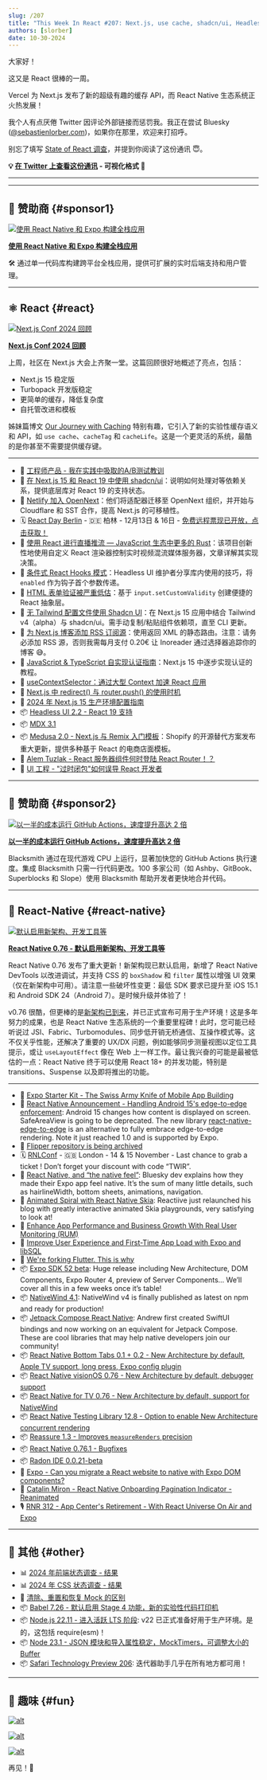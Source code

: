 ```yaml
---
slug: /207
title: "This Week In React #207: Next.js, use cache, shadcn/ui, Headless UI, RN 0.76, New Architecture, NativeWind, Expo 52, Edge-to-Edge, RNTL, Reassure, Bottom Tabs, Flutter, Node.js..."
authors: [slorber]
date: 10-30-2024
---
```


大家好！

这又是 React 很棒的一周。

Vercel 为 Next.js 发布了新的超级有趣的缓存 API，而 React Native 生态系统正火热发展！

我个人有点厌倦 Twitter 因评论外部链接而惩罚我。我正在尝试 Bluesky ([@sebastienlorber.com](https://bsky.app/profile/sebastienlorber.com))，如果你在那里，欢迎来打招呼。

别忘了填写 [State of React 调查](https://survey.devographics.com/en-US/survey/state-of-react/2024?source=this_week_in_react)，并提到你阅读了这份通讯 😇。

<!-- truncate -->

**💡 [在 Twitter 上查看这份通讯](https://slo.im/thread) - 可视化格式 🎨**

---


<Support />

---

## 💸 赞助商 {#sponsor1}

[![使用 React Native 和 Expo 构建全栈应用](/emails/issues/207/clerk.jpg)](https://go.clerk.com/5INu2lf)

**[使用 React Native 和 Expo 构建全栈应用](https://go.clerk.com/5INu2lf)**

🛠️ 通过单一代码库构建跨平台全栈应用，提供可扩展的实时后端支持和用户管理。

---

## ⚛️ React {#react}

[![Next.js Conf 2024 回顾](/emails/issues/207/nextjsconf.jpg)](https://vercel.com/blog/recap-next-js-conf-2024)

[**Next.js Conf 2024 回顾**](https://vercel.com/blog/recap-next-js-conf-2024)

上周，社区在 Next.js 大会上齐聚一堂。这篇回顾很好地概述了亮点，包括：

- Next.js 15 稳定版
- Turbopack 开发版稳定
- 更简单的缓存，降低复杂度
- 自托管改进和模板

姊妹篇博文 [Our Journey with Caching](https://nextjs.org/blog/our-journey-with-caching) 特别有趣，它引入了新的实验性缓存语义和 API，如 `use cache`、`cacheTag` 和 `cacheLife`。这是一个更灵活的系统，最酷的是你甚至不需要提供缓存键。

---

- 💸 [工程师产品 - 我在实践中吸取的A/B测试教训](https://dub.sh/twir-oct30)
- 📖 [在 Next.js 15 和 React 19 中使用 shadcn/ui](https://ui.shadcn.com/docs/react-19)：说明如何处理对等依赖关系，提供底层库对 React 19 的支持状态。
- 📣 [Netlify 加入 OpenNext](https://www.netlify.com/blog/netlify-joins-opennext/)：他们将适配器迁移至 OpenNext 组织，并开始与 Cloudflare 和 SST 合作，提高 Next.js 的可移植性。
- 🗓️ [React Day Berlin](https://reactday.berlin/?utm_source=Newsletter&utm_medium=thisweekinreact) - 🇩🇪 柏林 - 12月13日 & 16日 - [免费远程票现已开放，点击获取！](https://gitnation.com/badges/react-day-berlin-2024/sara_vieira?from=This+Week+In+React)
- 📜 [使用 React 进行直播推流 — JavaScript 生态中更多的 Rust](https://blog.swmansion.com/live-streaming-with-react-more-rust-in-the-javascript-ecosystem-f83a0371e16c)：该项目创新性地使用自定义 React 渲染器控制实时视频混流媒体服务器，文章详解其实现决策。
- 📜 [条件式 React Hooks 模式](https://robinmalfait.com/blog/conditional-react-hooks-pattern)：Headless UI 维护者分享库内使用的技巧，将 `enabled` 作为钩子首个参数传递。
- 📜 [HTML 表单验证被严重低估](https://expressionstatement.com/html-form-validation-is-heavily-underused)：基于 `input.setCustomValidity` 创建便捷的 React 抽象层。
- 📜 [无 Tailwind 配置文件使用 Shadcn UI](https://www.luisball.com/blog/shadcn-ui-with-tailwind-v4)：在 Next.js 15 应用中结合 Tailwind v4（alpha）与 shadcn/ui。需手动复制/粘贴组件依赖项，直至 CLI 更新。
- 📜 [为 Next.js 博客添加 RSS 订阅源](https://didoesdigital.com/blog/nextjs-blog-09-rss/)：使用返回 XML 的静态路由。注意：请务必添加 RSS 源，否则我需每月支付 0.20€ 让 Inoreader 通过选择器追踪你的博客 😅。
- 📜 [JavaScript & TypeScript 自实现认证指南](https://www.robinwieruch.de/how-to-roll-your-own-auth/)：Next.js 15 中逐步实现认证的教程。
- 📜 [useContextSelector：通过大型 Context 加速 React 应用](https://marmelab.com/blog/2024/10/16/usecontextselector-a-faster-usecontext-for-react.html)
- 📜 [Next.js 中 redirect() 与 router.push() 的使用时机](https://darios.blog/posts/redirect-vs-router-push-in-nextjs)
- 📜 [2024 年 Next.js 15 生产环境配置指南](https://janhesters.com/blog/how-to-set-up-nextjs-15-for-production-in-2024)
- 📦 [Headless UI 2.2 - React 19 支持](https://github.com/tailwindlabs/headlessui/releases/tag/%40headlessui%2Freact%40v2.2.0)
- 📦 [MDX 3.1](https://github.com/mdx-js/mdx/releases/tag/3.1.0)
- 📦 [Medusa 2.0 - Next.js 与 Remix 入门模板](https://medusajs.com/starters/)：Shopify 的开源替代方案发布重大更新，提供多种基于 React 的电商店面模板。
- 🎥 [Alem Tuzlak - React 服务器组件何时登陆 React Router！？](https://www.youtube.com/watch?v=JF9eS2bOAsM)
- 🎥 [UI 工程 - "过时闭包"如何误导 React 开发者](https://www.youtube.com/watch?v=7yw_D3h4xSo)

<SubscribeFormEmbed placement="middle" />

---

## 💸 赞助商 {#sponsor2}

[![以一半的成本运行 GitHub Actions，速度提升高达 2 倍](/emails/issues/207/github.jpg)](https://blacksmith.sh/?utm_source=thisweekinreact&utm_medium=classified&utm_campaign=oct-30&utm_term=react)

**[以一半的成本运行 GitHub Actions，速度提升高达 2 倍](https://blacksmith.sh/?utm_source=thisweekinreact&utm_medium=classified&utm_campaign=oct-30&utm_term=react)**

Blacksmith 通过在现代游戏 CPU 上运行，显著加快您的 GitHub Actions 执行速度。集成 Blacksmith 只需一行代码更改。100 多家公司（如 Ashby、GitBook、Superblocks 和 Slope）使用 Blacksmith 帮助开发者更快地合并代码。

---

## 📱 React-Native {#react-native}

[![默认启用新架构、开发工具等](/emails/issues/207/newarch.jpg)](https://reactnative.dev/blog/2024/10/23/release-0.76-new-architecture)

[**React Native 0.76 - 默认启用新架构、开发工具等**](https://reactnative.dev/blog/2024/10/23/release-0.76-new-architecture)

React Native 0.76 发布了重大更新！新架构现已默认启用，新增了 React Native DevTools 以改进调试，并支持 CSS 的 `boxShadow` 和 `filter` 属性以增强 UI 效果（仅在新架构中可用）。请注意一些破坏性变更：最低 SDK 要求已提升至 iOS 15.1 和 Android SDK 24（Android 7）。是时候升级并体验了！

v0.76 很酷，但更棒的是[新架构已到来](https://reactnative.dev/blog/2024/10/23/the-new-architecture-is-here)，并已正式宣布可用于生产环境！这是多年努力的成果，也是 React Native 生态系统的一个重要里程碑！此时，您可能已经听说过 JSI、Fabric、Turbomodules、同步低开销无桥通信、互操作模式等。这不仅关乎性能，还解决了重要的 UX/DX 问题，例如能够同步测量视图以定位工具提示，或让 `useLayoutEffect` 像在 Web 上一样工作。最让我兴奋的可能是最被低估的一点：React Native 终于可以使用 React 18+ 的并发功能，特别是 transitions、Suspense 以及即将推出的功能。

---

- 💸 [Expo Starter Kit - The Swiss Army Knife of Mobile App Building](https://expostarter.com?utm_source=this-week-in-react&utm_medium=newsletter&utm_campaign=this-week-in-react-10-30-2024)
- 📣 [React Native Announcement \- Handling Android 15's edge-to-edge enforcement](https://github.com/react-native-community/discussions-and-proposals/discussions/827): Android 15 changes how content is displayed on screen. SafeAreaView is going to be deprecated. The new library [react-native-edge-to-edge](https://github.com/zoontek/react-native-edge-to-edge) is an alternative to fully embrace edge-to-edge rendering. Note it just reached 1.0 and is supported by Expo.
- 📣 [Flipper repository is being archived](https://fbflipper.com/blog/2024/10/24/changes-to-oss-flipper/)
- 🗓️ [RNLConf](https://www.reactnativelondon.co.uk/?utm_source=thisweekinreact) \- 🇬🇧 London - 14 & 15 November - Last chance to grab a ticket ! Don’t forget your discount with code “TWIR”.
- 📜 [React Native, and “the native feel”](https://mozzius.dev/post/3l777nhz4h32w): Bluesky dev explains how they made their Expo app feel native. It’s the sum of many little details, such as hairlineWidth, bottom sheets, animations, navigation.
- 📜 [Animated Spiral with React Native Skia](https://reactiive.io/articles/animated-spiral): Reactiive just relaunched his blog with greatly interactive animated Skia playgrounds, very satisfying to look at\!
- 📜 [Enhance App Performance and Business Growth With Real User Monitoring (RUM)](https://www.callstack.com/blog/enhance-app-performance-and-business-with-real-user-monitoring-rum)
- 📜 [Improve User Experience and First-Time App Load with Expo and libSQL](https://www.expostarter.com/blog/expo-libsql-improve-app-performance)
- 📜 [We're forking Flutter. This is why](https://flutterfoundation.dev/blog/posts/we-are-forking-flutter-this-is-why/)
- 📦 [Expo SDK 52 beta](https://expo.dev/changelog/2024/10-24-sdk-52-beta): Huge release including New Architecture, DOM Components, Expo Router 4, preview of Server Components… We’ll cover all this in a few weeks once it’s table\!
- 📦 [NativeWind 4.1](https://www.nativewind.dev/v4-1-announcement): NativeWind v4 is finally published as latest on npm and ready for production!
- 📦 [Jetpack Compose React Native](https://github.com/andrew-levy/jetpack-compose-react-native/): Andrew first created SwiftUI bindings and now working on an equivalent for Jetpack Compose. These are cool libraries that may help native developers join our community\!
- 📦 [React Native Bottom Tabs 0.1 \+ 0.2 \- New Architecture by default, Apple TV support, long press, Expo config plugin](https://github.com/okwasniewski/react-native-bottom-tabs/releases)
- 📦 [React Native visionOS 0.76 \- New Architecture by default, debugger support](https://github.com/callstack/react-native-visionos/releases/tag/v0.76.0-visionos)
- 📦 [React Native for TV 0.76 \- New Architecture by default, support for NativeWind](https://github.com/react-native-tvos/react-native-tvos/releases/tag/v0.76.0-0)
- 📦 [React Native Testing Library 12.8 \- Option to enable New Architecture concurrent rendering](https://github.com/callstack/react-native-testing-library/releases/tag/v12.8.0)
- 📦 [Reassure 1.3 \- Improves `measureRenders` precision](https://github.com/callstack/reassure/releases/tag/reassure%401.3.0)
- 📦 [React Native 0.76.1 \- Bugfixes](https://github.com/facebook/react-native/releases/tag/v0.76.1)
- 📦 [Radon IDE 0.0.21-beta](https://github.com/software-mansion/radon-ide/releases/tag/v0.0.21-beta)
- 🎥 [Expo \- Can you migrate a React website to native with Expo DOM components?](https://www.youtube.com/watch?v=lLlu4fPMXes)
- 🎥 [Catalin Miron \- React Native Onboarding Pagination Indicator \- Reanimated](https://www.youtube.com/watch?v=m8ATJwrAif0)
- 🎙️ [RNR 312 \- App Center's Retirement \- With React Universe On Air and Expo](https://reactnativeradio.com/episodes/rnr-312-app-centers-retirement)

---

## 🔀 其他 {#other}

- 📊 [2024 年前端状态调查 - 结果](https://tsh.io/state-of-frontend/)
- 📊 [2024 年 CSS 状态调查 - 结果](https://2024.stateofcss.com/en-US)
- 📜 [清除、重置和恢复 Mock 的区别](https://www.epicweb.dev/the-difference-between-clearing-resetting-and-restoring-mocks)
- 📦 [Babel 7.26 - 默认启用 Stage 4 功能，新的实验性代码打印机](https://babeljs.io/blog/2024/10/25/7.26.0)
- 📦 [Node.js 22.11 - 进入活跃 LTS 阶段](https://nodejs.org/en/blog/release/v22.11.0): v22 已正式准备好用于生产环境。是的，这包括 require(esm)！
- 📦 [Node 23.1 - JSON 模块和导入属性稳定，MockTimers，可调整大小的 Buffer](https://nodejs.org/en/blog/release/v23.1.0)
- 📦 [Safari Technology Preview 206](https://webkit.org/blog/16186/release-notes-for-safari-technology-preview-206/): 迭代器助手几乎在所有地方都可用！

---

## 🤭 趣味 {#fun}

[![alt](/emails/issues/207/meme.jpg)](https://x.com/t3dotgg/status/1849572068297408568)

[![alt](/emails/issues/207/meme2.jpg)](https://x.com/o_kwasniewski/status/1850966131361649120)

[![alt](/emails/issues/207/meme3.jpg)](https://x.com/cortinico/status/1849278806718128379)

再见！👋